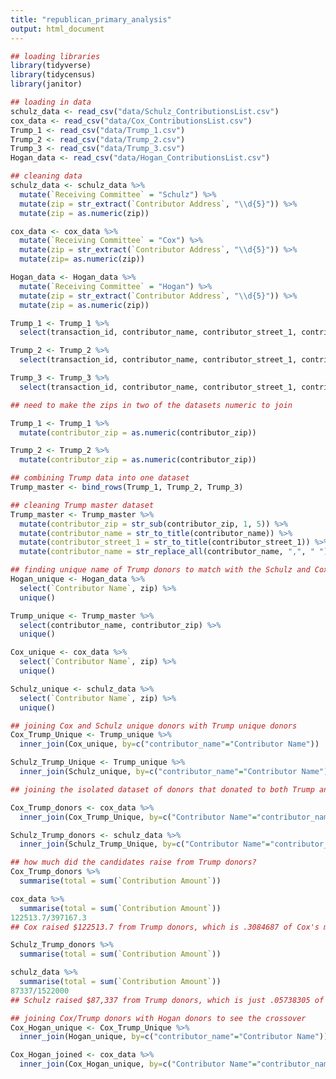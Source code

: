 ```yaml
---
title: "republican_primary_analysis"
output: html_document
---
```


```r
## loading libraries
library(tidyverse)
library(tidycensus)
library(janitor)

## loading in data
schulz_data <- read_csv("data/Schulz_ContributionsList.csv")
cox_data <- read_csv("data/Cox_ContributionsList.csv")
Trump_1 <- read_csv("data/Trump_1.csv")
Trump_2 <- read_csv("data/Trump_2.csv")
Trump_3 <- read_csv("data/Trump_3.csv")
Hogan_data <- read_csv("data/Hogan_ContributionsList.csv")

## cleaning data
schulz_data <- schulz_data %>%
  mutate(`Receiving Committee` = "Schulz") %>%
  mutate(zip = str_extract(`Contributor Address`, "\\d{5}")) %>%
  mutate(zip = as.numeric(zip))

cox_data <- cox_data %>%
  mutate(`Receiving Committee` = "Cox") %>%
  mutate(zip = str_extract(`Contributor Address`, "\\d{5}")) %>%
  mutate(zip= as.numeric(zip))

Hogan_data <- Hogan_data %>%
  mutate(`Receiving Committee` = "Hogan") %>%
  mutate(zip = str_extract(`Contributor Address`, "\\d{5}")) %>%
  mutate(zip = as.numeric(zip))

Trump_1 <- Trump_1 %>%
  select(transaction_id, contributor_name, contributor_street_1, contributor_zip, contribution_receipt_date, contribution_receipt_amount)

Trump_2 <- Trump_2 %>%
  select(transaction_id, contributor_name, contributor_street_1, contributor_zip, contribution_receipt_date, contribution_receipt_amount)

Trump_3 <- Trump_3 %>%
  select(transaction_id, contributor_name, contributor_street_1, contributor_zip, contribution_receipt_date, contribution_receipt_amount)

## need to make the zips in two of the datasets numeric to join

Trump_1 <- Trump_1 %>%
  mutate(contributor_zip = as.numeric(contributor_zip))

Trump_2 <- Trump_2 %>%
  mutate(contributor_zip = as.numeric(contributor_zip))

## combining Trump data into one dataset
Trump_master <- bind_rows(Trump_1, Trump_2, Trump_3)

## cleaning Trump master dataset
Trump_master <- Trump_master %>%
  mutate(contributor_zip = str_sub(contributor_zip, 1, 5)) %>%
  mutate(contributor_name = str_to_title(contributor_name)) %>%
  mutate(contributor_street_1 = str_to_title(contributor_street_1)) %>%
  mutate(contributor_name = str_replace_all(contributor_name, ",", " "))

## finding unique name of Trump donors to match with the Schulz and Cox datasets 
Hogan_unique <- Hogan_data %>%
  select(`Contributor Name`, zip) %>%
  unique()

Trump_unique <- Trump_master %>%
  select(contributor_name, contributor_zip) %>%
  unique()

Cox_unique <- cox_data %>%
  select(`Contributor Name`, zip) %>%
  unique()

Schulz_unique <- schulz_data %>%
  select(`Contributor Name`, zip) %>%
  unique()

## joining Cox and Schulz unique donors with Trump unique donors
Cox_Trump_Unique <- Trump_unique %>%
  inner_join(Cox_unique, by=c("contributor_name"="Contributor Name"))

Schulz_Trump_Unique <- Trump_unique %>%
  inner_join(Schulz_unique, by=c("contributor_name"="Contributor Name"))

## joining the isolated dataset of donors that donated to both Trump and these two candidates to the two candidates' datasets

Cox_Trump_donors <- cox_data %>%
  inner_join(Cox_Trump_Unique, by=c("Contributor Name"="contributor_name"))

Schulz_Trump_donors <- schulz_data %>%
  inner_join(Schulz_Trump_Unique, by=c("Contributor Name"="contributor_name"))

## how much did the candidates raise from Trump donors?
Cox_Trump_donors %>%
  summarise(total = sum(`Contribution Amount`))

cox_data %>%
  summarise(total = sum(`Contribution Amount`))
122513.7/397167.3
## Cox raised $122513.7 from Trump donors, which is .3084687 of Cox's money

Schulz_Trump_donors %>%
  summarise(total = sum(`Contribution Amount`))

schulz_data %>%
  summarise(total = sum(`Contribution Amount`))
87337/1522000
## Schulz raised $87,337 from Trump donors, which is just .05738305 of Schulz's money

## joining Cox/Trump donors with Hogan donors to see the crossover
Cox_Hogan_unique <- Cox_Trump_Unique %>%
  inner_join(Hogan_unique, by=c("contributor_name"="Contributor Name"))

Cox_Hogan_joined <- cox_data %>%
  inner_join(Cox_Hogan_unique, by=c("Contributor Name"="contributor_name"))
```
